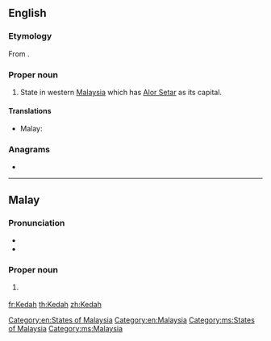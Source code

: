 ==English==
{{wikipedia}}

===Etymology===
From {{etyl|ms|en}} {{m|ms|Kedah}}.

===Proper noun===
{{en-proper noun}}

# State in western [[Malaysia]] which has [[Alor Setar]] as its capital.

====Translations====
{{trans-top|state in Malaysia}}
* Malay: {{t|ms|Kedah}}
{{trans-mid}}
{{trans-bottom}}

===Anagrams===
* {{l|en|haked}}

[[Category:en:States of Malaysia]]
[[Category:en:Malaysia]]

----

==Malay==
{{wikipedia|lang=ms}}

===Pronunciation===
* {{IPA|/kədah/|lang=ms}}
* {{rhymes|ədah|dah|ah|lang=ms}}

===Proper noun===
{{head|ms|proper noun}}

# {{l|en|Kedah}} {{qualifier|state in Malaysia}}

[[Category:ms:States of Malaysia]]
[[Category:ms:Malaysia]]

[[fr:Kedah]]
[[th:Kedah]]
[[zh:Kedah]]